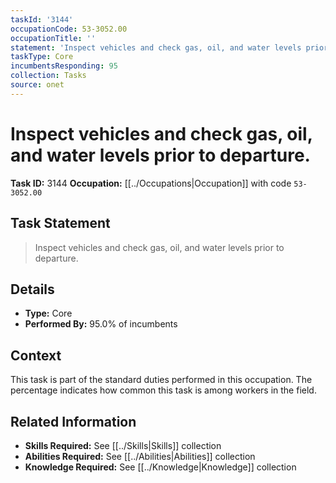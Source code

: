 ```yaml
---
taskId: '3144'
occupationCode: 53-3052.00
occupationTitle: ''
statement: 'Inspect vehicles and check gas, oil, and water levels prior to departure.'
taskType: Core
incumbentsResponding: 95
collection: Tasks
source: onet
---
```

# Inspect vehicles and check gas, oil, and water levels prior to departure.

**Task ID:** 3144
**Occupation:** [[../Occupations|Occupation]] with code `53-3052.00`

## Task Statement

> Inspect vehicles and check gas, oil, and water levels prior to departure.

## Details

- **Type:** Core
- **Performed By:** 95.0% of incumbents

## Context

This task is part of the standard duties performed in this occupation. The percentage indicates how common this task is among workers in the field.

## Related Information

- **Skills Required:** See [[../Skills|Skills]] collection
- **Abilities Required:** See [[../Abilities|Abilities]] collection
- **Knowledge Required:** See [[../Knowledge|Knowledge]] collection

